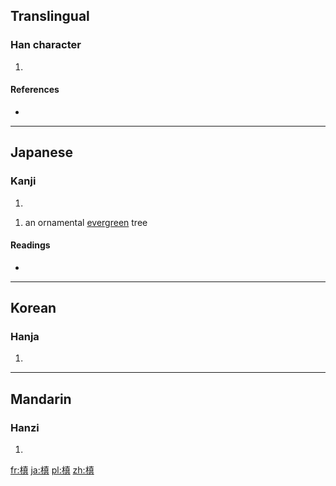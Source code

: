 {{also|槇}}
==Translingual==

===Han character===
{{Han char|rn=75|rad=木|as=10|sn=14|four=4498<sub>1</sub>|canj=木十月金 (DJBC)}}

# {{defn|Han|sort=木10}}

====References====
* {{Han ref|kx=0546.251|hdz=21266.090|uh=69D9|ud=27097|bh=E25C|bd=57948}}

----

==Japanese==

===Kanji===
{{ja-kanji|grade=|rs=木10}}

# {{defn|lang=ja|sort=木10}}

# an ornamental [[evergreen]] tree

====Readings====
* {{ja-readings|on=[[てん]] (ten), [[しん]] (shin)|kun=[[こずえ]] (kozue), [[まき]] (maki)}}

----

==Korean==

===Hanja===
{{ko-hanja|hangeul=전|eumhun=|rv=jeon|mr=chŏn|y=cen}}

# {{defn|lang=ko|sort=木10}}

----

==Mandarin==

===Hanzi===
{{cmn-hanzi|pin=[[diān]] ([[dian1]])|wg=tien<sup>1</sup>}}

# {{defn|lang=cmn|sort=木10}}

[[fr:槙]]
[[ja:槙]]
[[pl:槙]]
[[zh:槙]]